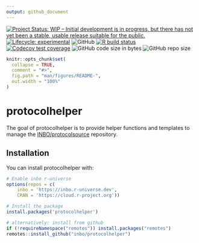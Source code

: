 ```yaml
---
output: github_document
---
```


<!-- README.md is generated from README.Rmd. Please edit that file -->

[![Project Status: WIP – Initial development is in progress, but there has not yet been a stable, usable release suitable for the public.](https://www.repostatus.org/badges/latest/wip.svg)](https://www.repostatus.org/#wip)
[![Lifecycle: experimental](https://img.shields.io/badge/lifecycle-experimental-orange.svg)](https://lifecycle.r-lib.org/articles/stages.html#experimental)
![GitHub](https://img.shields.io/github/license/inbo/protocolhelper)
[![R build status](https://github.com/inbo/protocolhelper/workflows/check%20package%20on%20main/badge.svg)](https://github.com/inbo/protocolhelper/actions)
[![Codecov test coverage](https://app.codecov.io/gh/inbo/protocolhelper/branch/main/graph/badge.svg)](https://app.codecov.io/gh/inbo/protocolhelper?branch=main)
![GitHub code size in bytes](https://img.shields.io/github/languages/code-size/inbo/protocolhelper.svg)
![GitHub repo size](https://img.shields.io/github/repo-size/inbo/protocolhelper.svg)

```r
knitr::opts_chunk$set(
  collapse = TRUE,
  comment = "#>",
  fig.path = "man/figures/README-",
  out.width = "100%"
)
```

# protocolhelper

The goal of protocolhelper is to provide helper functions and templates to manage the [INBO/protocolsource](https://github.com/inbo/protocolsource) repository.

## Installation

You can install protocolhelper with:

``` r
# Enable inbo r-universe
options(repos = c(
    inbo = 'https://inbo.r-universe.dev',
    CRAN = 'https://cloud.r-project.org'))

# Install the package
install.packages('protocolhelper')

# alternatively: install from github
if (!requireNamespace("remotes")) install.packages("remotes")
remotes::install_github("inbo/protocolhelper")
```

